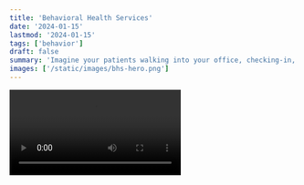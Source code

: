 ```yaml
---
title: 'Behavioral Health Services'
date: '2024-01-15'
lastmod: '2024-01-15'
tags: ['behavior']
draft: false
summary: 'Imagine your patients walking into your office, checking-in, and being handed an electronic tablet containing a few brief customized questions.'
images: ['/static/images/bhs-hero.png']
---
```


<video controls>
  <source
    src="https://drive.google.com/file/d/16qfAaSZBxBou5sH4mCBqXeRXCiPuiv9B/preview"
    type="video"
  />
</video>